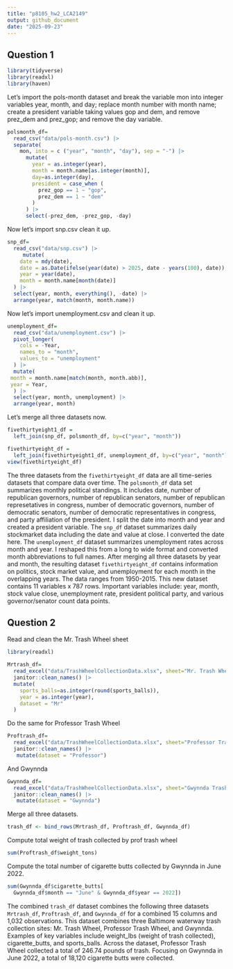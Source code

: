 ```yaml
---
title: "p8105_hw2_LCA2149"
output: github_document
date: "2025-09-23"
---
```


## Question 1

```r
library(tidyverse)
library(readxl)
library(haven)
```

Let's import the pols-month dataset and break the variable mon into integer variables year, month, and day; replace month number with month name; create a president variable taking values gop and dem, and remove prez_dem and prez_gop; and remove the day variable.
```r
polsmonth_df=
  read_csv("data/pols-month.csv") |>
  separate(
    mon, into = c ("year", "month", "day"), sep = "-") |>
      mutate(
        year = as.integer(year),
        month = month.name[as.integer(month)],
        day=as.integer(day),
        president = case_when (
          prez_gop == 1 ~ "gop",
          prez_dem == 1 ~ "dem"
        )
      ) |>
      select(-prez_dem, -prez_gop, -day)
```

Now let's import snp.csv clean it up.
```r
snp_df=
  read_csv("data/snp.csv") |>
     mutate(
    date = mdy(date),
    date = as.Date(ifelse(year(date) > 2025, date - years(100), date)),
    year = year(date),
    month = month.name[month(date)]
  ) |>
  select(year, month, everything(), -date) |>
  arrange(year, match(month, month.name))
```

Now let's import unemployment.csv and clean it up.
```r
unemployment_df=
  read_csv("data/unemployment.csv") |>
  pivot_longer(
    cols = -Year,               
    names_to = "month",         
    values_to = "unemployment"  
  ) |>
  mutate(
 month = month.name[match(month, month.abb)],
 year = Year,
  ) |>
  select(year, month, unemployment) |>
  arrange(year, month)
```

Let's merge all three datasets now.
```r
fivethirtyeight1_df =
  left_join(snp_df, polsmonth_df, by=c("year", "month"))
```

```r
fivethirtyeight_df = 
  left_join(fivethirtyeight1_df, unemployment_df, by=c("year", "month"))
view(fivethirtyeight_df)
```

The three datasets from the `fivethirtyeight_df` data are all time-series datasets that compare data over time. The `polsmonth_df` data set summarizes monthly political standings. It includes date, number of republican governors, number of republican senators, number of republican represetatives in congress, number of democratic governors, number of democratic senators, number of democratic representatives in congress, and party affiliation of the president. I split the date into month and year and created a president variable. The `snp_df` dataset summarizes daily stockmarket data including the date and value at close. I converted the date here. The `unemployment_df` dataset summarizes unemployment rates across month and year. I reshaped this from a long to wide format and converted month abbreviations to full names. After merging all three datasets by year and month, the resulting dataset `fivethirtyeight_df` contains information on politics, stock market value, and unemployment for each month in the overlapping years. The data ranges from 1950-2015. This new dataset contains 11 variables x 787 rows. Important variables include: year, month, stock value close, unemployment rate, president political party, and various governor/senator count data points.


## Question 2

Read and clean the Mr. Trash Wheel sheet
```r
library(readxl)

Mrtrash_df=
  read_excel("data/TrashWheelCollectionData.xlsx", sheet="Mr. Trash Wheel", range= "A2:N653", na = c("NA", ".", "")) |>
  janitor::clean_names() |>
  mutate(
    sports_balls=as.integer(round(sports_balls)),
    year = as.integer(year),
    dataset = "Mr"
  ) 
```


Do the same for Professor Trash Wheel
```r
Proftrash_df=
  read_excel("data/TrashWheelCollectionData.xlsx", sheet="Professor Trash Wheel", range= "A2:M120", na = c("NA", ".", "")) |>
  janitor::clean_names() |>
   mutate(dataset = "Professor")
```


And Gwynnda
```r
Gwynnda_df=
  read_excel("data/TrashWheelCollectionData.xlsx", sheet="Gwynnda Trash Wheel", range= "A2:L265", na = c("NA", ".", "")) |>
  janitor::clean_names() |>
   mutate(dataset = "Gwynnda") 
```


Merge all three datasets.
```r
trash_df <- bind_rows(Mrtrash_df, Proftrash_df, Gwynnda_df)
```

Compute total weight of trash collected by prof trash wheel
```r
sum(Proftrash_df$weight_tons) 
```

Compute the total number of cigarette butts collected by Gwynnda in June 2022.
```r
sum(Gwynnda_df$cigarette_butts[
  Gwynnda_df$month == "June" & Gwynnda_df$year == 2022]) 
```

The combined `trash_df` dataset combines the following three datasets 
`Mrtrash_df`, `Proftrash_df`, and `Gwynnda_df` for a combined 15 columns and 
1,032 observations. This dataset combines three Baltimore waterway trash 
collection sites: Mr. Trash Wheel, Professor Trash Wheel, and Gwynnda. Examples 
of key variables include weight_lbs (weight of trash collected), 
cigarette_butts, and sports_balls. Across the dataset, Professor Trash Wheel 
collected a total of 246.74 pounds of trash. Focusing on Gwynnda in June 2022, 
a total of 18,120 cigarette butts were collected.